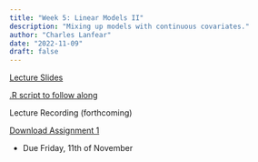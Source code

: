 ```yaml
---
title: "Week 5: Linear Models II"
description: "Mixing up models with continuous covariates."
author: "Charles Lanfear"
date: "2022-11-09"
draft: false
---
```


[Lecture Slides](https://clanfear.github.io/ioc_iqa/_lectures/4_linear-models-i/slides_linear-models-ii.html)

[.R script to follow along](https://clanfear.github.io/ioc_iqa/_lectures/4_linear-models-i/slides_linear-models-ii.R)


Lecture Recording (forthcoming)

[Download Assignment 1](https://clanfear.github.io/ioc_iqa/_assignments/assignment-1.docx)

* Due Friday, 11th of November